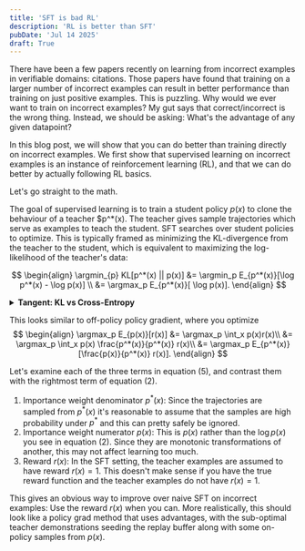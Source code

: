 ```yaml
---
title: 'SFT is bad RL'
description: 'RL is better than SFT'
pubDate: 'Jul 14 2025'
draft: True
---
```


There have been a few papers recently on learning from incorrect examples in verifiable domains: citations.
Those papers have found that training on a larger number of incorrect examples can result in better performance than training on just positive examples.
This is puzzling. Why would we ever want to train on incorrect examples?
My gut says that correct/incorrect is the wrong thing. Instead, we should be asking: What's the advantage of any given datapoint?

In this blog post, we will show that you can do better than training directly on incorrect examples.
We first show that supervised learning on incorrect examples is an instance of reinforcement learning (RL),
and that we can do better by actually following RL basics.

Let's go straight to the math.

The goal of supervised learning is to train a student policy $p(x)$ to clone the behaviour of a teacher $p^*(x).
The teacher gives sample trajectories which serve as examples to teach the student.
SFT searches over student policies to optimize. This is typically framed as minimizing the KL-divergence from the teacher to the student, which is equivalent to maximizing the log-likelihood of the teacher's data:

$$
\begin{align}
\argmin_{p} KL[p^*(x) || p(x)]
&= \argmin_p E_{p^*(x)}[\log p^*(x) - \log p(x)] \\
&= \argmax_p E_{p^*(x)}[ \log p(x)].
\end{align}
$$


<details class="highlights">
<summary><b>Tangent: KL vs Cross-Entropy</b></summary>
<div style="padding-top: 10px;">
The differences between equation (1) and (2) are interesting.
We used to normally only see (2) in traditional ML, where we were learning from Human teachers.
We usually do not have access to calibrated probabilities of human demonstrations.
But nowadays, we have actually have a lot of teacher models in the form of open weight LLMs, letting us optimize (1).
Utilizing teacher probabilities might help with training sample complexity.
Imagine what the optimal student policy looks like for each equation when you only have a single example from the teacher.
</div>
</details>

This looks similar to off-policy policy gradient, where you optimize
$$
\begin{align}
\argmax_p E_{p(x)}[r(x)]
&= \argmax_p \int_x p(x)r(x)\\
&= \argmax_p \int_x p(x) \frac{p^*(x)}{p^*(x)} r(x)\\
&= \argmax_p E_{p^*(x)}[\frac{p(x)}{p^*(x)} r(x)].
\end{align}
$$

Let's examine each of the three terms in equation (5), and contrast them with the rightmost term of equation (2).
1. Importance weight denominator $p^*(x)$: Since the trajectories are sampled from $p^*(x)$ it's reasonable to assume that the samples are high probability under $p^*$ and this can pretty safely be ignored.
2. Importance weight numerator $p(x)$: This is $p(x)$ rather than the $\log p(x)$ you see in equation (2). Since they are monotonic transformations of another, this may not affect learning too much.
3. Reward $r(x)$: In the SFT setting, the teacher examples are assumed to have reward $r(x)=1$. This doesn't make sense if you have the true reward function and the teacher examples do not have $r(x)=1$.

This gives an obvious way to improve over naive SFT on incorrect examples: Use the reward $r(x)$ when you can.
More realistically, this should look like a policy grad method that uses advantages, with the sub-optimal teacher
demonstrations seeding the replay buffer along with some on-policy samples from $p(x)$.
